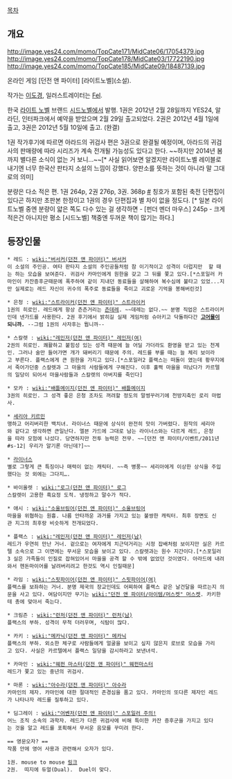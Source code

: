 [[목차]]

== 개요 ==
http://image.yes24.com/momo/TopCate171/MidCate06/17054379.jpg http://image.yes24.com/momo/TopCate178/MidCate03/17722190.jpg http://image.yes24.com/momo/TopCate185/MidCate09/18487139.jpg

온라인 게임 [던전 앤 파이터] [라이트노벨](소설).

작가는 [[이도경]], 일러스트레이터는 [[Fel]].

한국 [[라이트 노벨]] 브랜드 [[시드노벨]]에서 발행. 
1권은 2012년 2월 28일까지 YES24, 알라딘, 인터파크에서 예약을 받았으며 2월 29일 출고되었다.
2권은 2012년 4월 1일에 출고,
3권은 2012년 5월 10일에 출고. (완결)

1권 작가후기에 따르면 아라드의 귀검사 편은 3권으로 완결될 예정이며, 아라드의 귀검사의 판매량에 따라 시리즈가 계속 전개될 가능성도 있다고 한다. ~~하지만 2014년 봄까지 별다른 소식이 없는 거 보니...~~[* 사실 읽어보면 알겠지만 라이트노벨 레이블로 내기엔 너무 한국산 판타지 소설의 느낌이 강했다. 양판소를 뜻하는 것이 아니라 말 그대로의 의미]

분량은 다소 적은 편. 1권 264p, 2권 276p, 3권. 368p [http://book.naver.com/search/search.nhn?query=%EB%8D%98%EC%A0%84%EC%95%A4%ED%8C%8C%EC%9D%B4%ED%84%B0+%EC%95%84%EB%9D%BC%EB%93%9C%EC%9D%98+%EA%B7%80%EA%B2%80%EC%82%AC #]
칭호가 포함된 축전 단편집이 있다곤 하지만 초판본 한정이고 1권의 경우 단편집과 별 차이 없을 정도다. [* 일본 라이트노벨 중엔 분량이 얇은 쪽도 다수 있는 걸 생각하면 - [펀더 멘더 마우스] 245p - 크게 적은건 아니지만 평소 [시드노벨] 책중엔 두꺼운 책이 많기는 하다.]

== 등장인물 ==

 * 레드 : [[wiki:"버서커(던전 앤 파이터)" 버서커]]
 이 소설의 주인공. 여타 판타지 소설의 주인공들처럼 참 이기적이고 성격이 더럽지만  할 때는 하는 모습을 보여준다. 귀검사 카마인에게 원한을 갖고 그 뒤를 쫓고 있다.[*스포일러 카마인이 카잔증후군때문에 폭주하여 같이 지내던 동료들을 살해하여 복수심에 불타고 있었...지만 실제로는 레드 자신이 귀수의 폭주로 동료들을 죽이고 괴로운 기억을 봉해버린것]

 * 은청 : [[wiki:"스트라이커(던전 앤 파이터)" 스트라이커]]
 1권의 히로인. 레드에게 항상 츤츤거리는 [[츤데레]]. ~~데레는 없다.~~ 분명 직업은 스트라이커인데 넨가드를 사용한다. 2권 후기에서 밝히길 실제 게임처럼 슈아키고 닥돌하다간 '''[[고어]]물이 되니까.''' --그럼 1권의 사자후는 뭡니까--

 * 스칼렛 : [[wiki:"레인저(던전 앤 파이터)" 레인저(여)]]
 2권의 히로인. 쾌활하고 붙힘성 있는 성격 때문에 늘 어딜 가더라도 환영을 받고 있는 천계인. 그러나 술만 들어가면 개가 돼버리기 때문에 주의. 레드를 부를 때는 늘 체리 보이라고 부른다. 플랙스에게 큰 원한을 가지고 있다.[*스포일러2 플랙스는 떠돌이 였는데 황무지에서 죽어가던중 스칼렛과 그 마을의 사람들에게 구해진다. 이후 훌쩍 마을을 떠났다가 카르텔의 일당이 되어서 마을사람들과 스칼렛의 아버지를 죽인다]

 * 모카 : [[wiki:"배틀메이지(던전 앤 파이터)" 배틀메이지]]
 3권의 히로인. 그 성격 좋은 은청 조차도 꺼려할 정도의 말썽꾸러기에 천방지축인 로리 마법사.

 * [[세리아 키르민]]
 맹하고 어리버리한 백치녀. 라이너스 때문에 상식이 완전히 맛이 가버렸다. 원작의 세리아와 같다고 생각하면 큰일난다. 엘븐 가드에 그대로 남는 라이너스와는 다르게 레드, 은청을 따라 모험에 나섰다. 당연하지만 전투 능력은 전무. ~~[던전 앤 파이터/이벤트/2011년#s-12| 우리가 알기론 아닌데?]~~

 * [[라이너스]]
 별로 그렇게 큰 특징이나 매력이 없는 캐릭터. ~~즉 병풍~~ 세리아에게 이상한 상식을 주입했다는 것 외에는 그다지….

 * 바이올렛 : [[wiki:"로그(던전 앤 파이터)" 로그]]
 스칼렛이 고용한 흑요정 도적. 냉정하고 말수가 적다.

 * 애시 : [[wiki:"소울브링어(던전 앤 파이터)" 소울브링어]]
 마을을 위협하는 원흉. 나름 안타까운 과거를 가지고 있는 불쌍한 캐릭터. 최후 장면도 신관 지그의 최후랑 비슷하게 전개되었다.

 * 플랙스 : [[wiki:"레인저(던전 앤 파이터)" 레인저(남)]]
 레드가 우연히 만난 거너. 겉으로는 여자에게 치근덕거리는 시정 잡배처럼 보이지만 실은 카르텔 소속으로 그 이면에는 무서운 모습을 보이고 있다. 스칼렛과는 원수 지간이다.[*스포일러3 실은 가족들이 인질로 잡혀있어서 마을을 공격 할 수 밖에 없었던 것이였다. 아라드에 내려와서 헨돈마이어를 날려버리려고 한것도 역시 인질때문]

 * 라임 : [[wiki:"스핏파이어(던전 앤 파이터)" 스핏파이어(여)]]
 플랙스를 보좌하는 거너. 분명 제국의 장교인데도 어찌하여 플랙스 같은 날건달을 따르는지 의문을 사고 있다. 여담이지만 무기는 [[wiki:"던전 앤 파이터/아이템/머스켓" 머스켓]]. 카키한테 총에 맞아서 죽는다.

 * 크림즌 : [[wiki:"런처(던전 앤 파이터)" 런처(남)]]
 플랙스의 부하. 성격이 무척 더러우며, 식탐이 많다. 

 * 카키 : [[wiki:"메카닉(던전 앤 파이터)" 메카닉]]
 플랙스의 부하. 외소한 체구로 사람들에게 얼굴을 보이고 싶지 않은지 로브로 모습을 가리고 있다. 사실은 카르텔에서 플랙스 일당을 감시하라고 보낸녀석.

 * 카마인 : [[wiki:"웨펀 마스터(던전 앤 파이터)" 웨펀마스터]]
 레드가 쫓고 있는 중년의 귀검사.

 * 마론 : [[wiki:"아수라(던전 앤 파이터)" 아수라]]
 카마인의 제자. 카마인에 대한 절대적인 존경심을 품고 있다. 카마인의 또다른 제자인 레드가 나타나자 레드를 질투하고 있다.

 * 딤그레이 : [[wiki:"어벤저(던전 앤 파이터)" 스포일러 주의!]]
 어느 조직 소속의 과학자. 레드가 다른 귀검사에 비해 특이한 카잔 증후군을 가지고 있다는 것을 알고 레드를 포획해서 무서운 음모를 꾸미려 한다.

 == 영문오자? ==
 작품 안에 영어 사용과 관련해서 오자가 있다.

 1권. mouse to mouse [http://gall.dcinside.com/list.php?id=fantasy&no=2015918 링크] 
 2권.  띠지에 듀얼(Dual).  Duel이 맞다.
